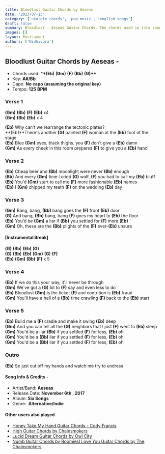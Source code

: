 ```yaml
---
title: Bloodlust Guitar Chords by Aeseas
date: '2023-07-13'
category: ['ukulele chords', 'pop music', 'english songs']
draft: false
summary: Bloodlust - Aeseas Guitar Chords. The chords used in this song are (Eb) (Gm) (F) (Bb) (G). The key of this song is A#/Bb.
images: []
layout: PostLayout
authors: ['Nidhivora']
---
```


## **Bloodlust Guitar Chords by Aeseas -**

- Chords used: \***\*(Eb)** **(Gm)** **(F)** **(Bb)** **(G)\*\***
- Key: **A#/Bb**
- Capo: **No capo (assuming the original key)**
- Tempo: **125** **BPM**

### **Verse 1**

**(Gm)** **(Bb)** **(F)** **(Eb)** x4\
**(Gm)** **(Bb)** **(Eb)** x 4

**(Eb)** Why can't we rearrange the tectonic plates?\
**(Eb)**There's another **(G)** painted **(F)** woman at the **(Eb)** foot of the stage\
**(Eb)** Blue **(Gm)** eyes, black thighs, you **(F)** don't give a **(Eb)** damn\
**(Gm)** As every cheek in this room prepares **(F)** to give you a **(Eb)** hand

### **Verse 2**

**(Eb)** Cheap beer and **(Bb)** moonlight were never **(Bb)** enough\
**(Bb)** And every **(Gm)** time I cried **(G)** wolf, **(F)** you had to call my **(Eb)** bluff\
**(Eb)** You'd **(Gm)** start to call me **(F)** more fashionable **(Eb)** names\
**(Eb)** I **(Gm)** chipped my teeth **(F)** on the wedding **(Eb)** day

### **Verse 3**

**(Gm)** Bang, bang, **(Bb)** bang goes the **(F)** front **(Eb)** door\
**(G)** And bang, **(Bb)** bang, bang **(F)** goes my heart to **(Eb)** the floor\
**(Eb)** You'd be **(Gm)** a liar if **(Bb)** you settled for **(F)** more **(Eb)**\
**(Gm)** Oh, these are the **(Bb)** plights of the **(F)** ever-**(Eb)** unsure

#### [Instrumental Break]

**(G)** **(Bb)** **(Eb)** **(G)**\
**(G)** **(Bb)** **(Eb)** **(Gm)** **(G)** **(F)**\
**(Eb)** **(Gm)** **(Bb)** **(F)** x 5

### **Verse 4**

**(Eb)** If we do this your way, it'll never be through\
**(Gm)** We've got a **(G)** lot to **(F)** say and even less to do\
**(Eb)** Bloodlust **(Gm)** is the ticket **(F)** and contrition is **(Eb)** fraud\
**(Gm)** You'll have a hell of a **(Bb)** time crawling **(F)** back to the **(Eb)** start

### **Verse 5**

**(Eb)** Build me a **(F)** cradle and make it swing **(Eb)** deep\
**(Gm)** And you can tell all the **(G)** neighbors that I just **(F)** went to **(Eb)** sleep\
**(Gm)** You'd be a liar **(Bb)** if you settled **(F)** for less, **(Eb)** oh\
**(Gm)** You'd be a **(Bb)** liar if you settled **(F)** for less, **(Eb)** oh\
**(Gm)** You'd be a **(Bb)** liar if you settled **(F)** for less, **(Eb)** oh

### **Outro**

**(Eb)** So just cut off my hands and watch me try to undress

#### Song Info & Credits -

- Artist/Band: **Aeseas**
- Release Date: **November 6th , 2017**
- Album: **Six Songs**
- Genre:  **Alternative/Indie**

#### Other users also played

- [Honey Take My Hand Guitar Chords - Cody Francis](https://www.chordsco.com/chords/honey-take-my-hand-guitar-chords-cody-francis)
- [High Guitar Chords by Chainsmokers](https://www.chordsco.com/chords/high-guitar-chords-by-chainsmokers)
- [Lucid Dream Guitar Chords by Owl City](https://www.chordsco.com/chords/lucid-dream-guitar-chords-by-owl-city)
- [Numb Guitar Chords by RoomiesI Love You Guitar Chords by The Chainsmokers](https://www.chordsco.com/chords/numb-guitar-chords-by-roomies)

